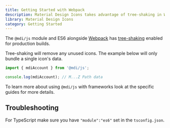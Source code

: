 ```yaml
---
title: Getting Started with Webpack
description: Material Design Icons takes advantage of tree-shaking in Webpack.
library: Material Design Icons
category: Getting Started
---
```


The `@mdi/js` module and ES6 alongside [Webpack](https://webpack.js.org/) has [tree-shaking](https://webpack.js.org/guides/tree-shaking/) enabled for production builds.

Tree-shaking will remove any unused icons. The example below will only bundle a single icon's data.

```javascript
import { mdiAccount } from '@mdi/js';

console.log(mdiAccount); // M...Z Path data
```

To learn more about using `@mdi/js` with frameworks look at the specific guides for more details.

## Troubleshooting

For TypeScript make sure you have `"module":"es6"` set in the `tsconfig.json`.
